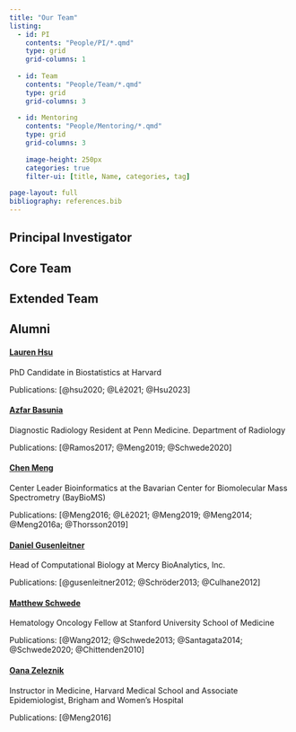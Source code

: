 ```yaml
---
title: "Our Team"
listing:
  - id: PI
    contents: "People/PI/*.qmd"
    type: grid
    grid-columns: 1
    
  - id: Team
    contents: "People/Team/*.qmd"
    type: grid
    grid-columns: 3
    
  - id: Mentoring
    contents: "People/Mentoring/*.qmd"
    type: grid
    grid-columns: 3
    
    image-height: 250px
    categories: true
    filter-ui: [title, Name, categories, tag]
    
page-layout: full
bibliography: references.bib
---
```


:::::::::::::::: team-section
## Principal Investigator {.section-title}

:::: fade-in
::: {#PI}
:::
::::

## Core Team {.section-title}

:::: fade-in
::: {#Team}
:::
::::

## Extended Team {.section-title}

:::: fade-in
::: {#Mentoring}
:::
::::

## Alumni {.section-title}

::::::::: {.alumni-grid .fade-in}
::: alumni-card
#### [Lauren Hsu](https://www.linkedin.com/in/lauren-hsu-155a282a/)

PhD Candidate in Biostatistics at Harvard

Publications: [@hsu2020; @Lê2021; @Hsu2023]
:::

::: alumni-card
#### [Azfar Basunia](https://www.pennmedicine.org/departments-and-centers/department-of-radiology/education-and-training/residency-programs/current-residents/diagnostic-radiology-residents)

Diagnostic Radiology Resident at Penn Medicine. Department of Radiology

Publications: [@Ramos2017; @Meng2019; @Schwede2020]
:::

::: alumni-card
#### [Chen Meng](https://www.linkedin.com/in/chen-meng-0422b226/)

Center Leader Bioinformatics at the Bavarian Center for Biomolecular Mass Spectrometry (BayBioMS)

Publications: [@Meng2016; @Lê2021; @Meng2019; @Meng2014; @Meng2016a; @Thorsson2019]
:::

::: alumni-card
#### [Daniel Gusenleitner](https://www.linkedin.com/in/daniel-gusenleitner-2b295188/)

Head of Computational Biology at Mercy BioAnalytics, Inc.

Publications: [@gusenleitner2012; @Schröder2013; @Culhane2012]
:::

::: alumni-card
#### [Matthew Schwede](https://www.linkedin.com/in/matthew-schwede-9a051415/)

Hematology Oncology Fellow at Stanford University School of Medicine

Publications: [@Wang2012; @Schwede2013; @Santagata2014; @Schwede2020; @Chittenden2010]
:::

::: alumni-card
#### [Oana Zeleznik](https://www.linkedin.com/in/oanazeleznik/)

Instructor in Medicine, Harvard Medical School and Associate Epidemiologist, Brigham and Women's Hospital

Publications: [@Meng2016]
:::
:::::::::
::::::::::::::::
